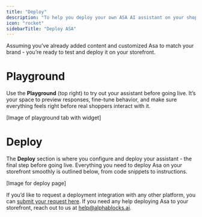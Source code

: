 ```yaml
---
title: "Deploy"
description: "To help you deploy your own ASA AI assistant on your shopping storefront."
icon: "rocket"
sidebarTitle: "Deploy ASA"
---
```


Assuming you’ve already added content and customized Asa to match your brand - you’re ready to test and deploy it on your storefront.

# **Playground**

Use the **Playground** (top right) to try out your assistant before going live. It’s your space to preview responses, fine-tune behavior, and make sure everything feels right before real shoppers interact with it.

[Image of playground tab with widget]

# **Deploy**

The **Deploy** section is where you configure and deploy your assistant - the final step before going live. Everything you need to deploy Asa on your storefront smoothly is outlined below, from code snippets to instructions.

[Image for deploy page]

If you’d like to request a deployment integration with any other platform, you can [<u>submit your request here</u>](https://forms.alphablocks.ai/request-integrations). If you need any help deploying Asa to your storefront, reach out to us at [<u>help@alphablocks.ai</u>](mailto:help@alphablocks.ai).